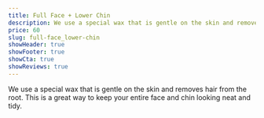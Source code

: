 ```yaml
---
title: Full Face + Lower Chin
description: We use a special wax that is gentle on the skin and removes hair from the root. This is a great way to keep your entire face and chin looking neat and tidy.
price: 60
slug: full-face_lower-chin
showHeader: true
showFooter: true
showCta: true
showReviews: true
---
```


We use a special wax that is gentle on the skin and removes hair from the root. This is a great way to keep your entire face and chin looking neat and tidy.
